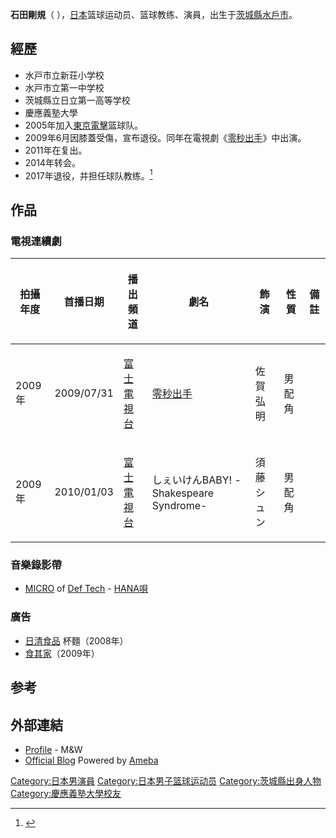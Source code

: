 {{藝人
| 姓名 = 石田 剛規
| 類型 = 男演員
| 圖片 = Ishida takaki.jpg
| 圖片簡介 = 
| 外文名 = 石田 剛規
| 外文 = ja
| 英文名 = Takaki Ishida 
| 出生日期 = {{birth date and age|1982|9|25}}
| 出生地點 = {{JPN}}[[茨城縣|茨城縣]][[水戶市|水戶市]]
| 國籍 = {{JPN}}
| 職業 = [[演員|演員]]、[[运动员|运动员]]、[[教练|教练]]
| 教育程度 = [[慶應義塾大學|慶應義塾大學]][[環境情報學部|環境情報學部]]
| 活躍年代 = 2009年至今
| 唱片公司 = 
| 經紀公司 = [[SPEED_AGENCY|SPEED AGENCY]]
| 代表作 = 
| 相關團體 = 
| 網站 = http://takakishida.net/
| IMDb = 3588241
}}
{{Infobox basketball biography
| name         = 
| image        = Ishida takaki 20150104.jpg
| number       = 
| position     = 總教練
| height_ft    = 
| height_in    = 
| weight_lb    = 
| league       = 
| team         = 東京卓越
| birth_date   = 
| birth_place  = 
| nationality  = 
| high_school  = 
| college      = 
| draft_year   = 
| draft_round  = 
| draft_pick   = 
| draft_team   = 
| draft_league = 
| career_start = 
| years1       = 
| team1        = 
| highlights   = 
| bbr          = 
| bbr_wnba     = 
| nba_profile  = 
| wnba_profile = 
}}
{{japanese|japanese=石田 剛規|kana=いしだ たかき|romaji=Ishida Takaki}}
'''石田剛規'''（{{bd|1982年|9月25日|catIdx=Takaki Ishida}} ），[[日本|日本]]篮球运动员、篮球教练、演員，出生于[[茨城縣|茨城縣]][[水戶市|水戶市]]。

==經歷==
*水戸市立新荘小学校
*水戸市立第一中学校
*茨城縣立日立第一高等学校
*慶應義塾大學
*2005年加入[[東京電擊|東京電擊]]篮球队。
*2009年6月因膝蓋受傷，宣布退役。同年在電視劇《[[零秒出手|零秒出手]]》中出演。
*2011年在{{link-ja|千叶Jet船桥|千葉ジェッツふなばし}}复出。
*2014年转会{{link-ja|东京Excellent|東京エクセレンス}}。
*2017年退役，并担任球队教练。<ref>{{cite web |title=#31石田剛規選手、現役引退およびヘッドコーチ契約締結のお知らせ |url=https://tokyo-excellence.jp/news/25716/ |website=東京エクセレンス |accessdate=2019-06-18 |language=ja |archive-date=2019-06-18 |archive-url=https://web.archive.org/web/20190618055528/https://tokyo-excellence.jp/news/25716/ |dead-url=no }}</ref>

== 作品 ==
=== 電視連續劇 ===
{| class="wikitable" 
|- 
! 拍攝年度 || 首播日期 || 播出頻道 || 劇名 || 飾演 || 性質 || 備註
|-
| 2009年 || 2009/07/31 || [[富士電視台|富士電視台]] || [[零秒出手|零秒出手]] || 佐賀弘明 || 男配角 ||
|-
| 2009年 || 2010/01/03 || [[富士電視台|富士電視台]] || しぇいけんBABY! -Shakespeare Syndrome-|| 須藤シュン || 男配角 ||
|}

=== 音樂錄影帶 ===
* [[MICRO|MICRO]] of [[Def_Tech|Def Tech]] - [[HANA唄|HANA唄]] 

=== 廣告 ===
* [[日清食品|日清食品]] 杯麵（2008年）
* [[食其家|食其家]]（2009年）

==参考==
{{reflist}}
== 外部連結 ==
* [https://web.archive.org/web/20140222141448/http://www.mandw-mgt.jp/140/ Profile] - M&W
* [http://ameblo.jp/takakishida31/ Official Blog] {{Wayback|url=http://ameblo.jp/takakishida31/ |date=20160423201729 }} Powered by [[Ameba|Ameba]]

{{DEFAULTSORT:Ishida Takaki}}
[[Category:日本男演員|Category:日本男演員]]
[[Category:日本男子篮球运动员|Category:日本男子篮球运动员]]
[[Category:茨城縣出身人物|Category:茨城縣出身人物]]
[[Category:慶應義塾大學校友|Category:慶應義塾大學校友]]